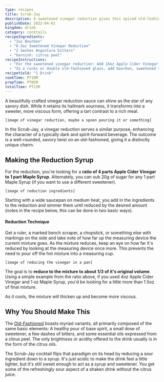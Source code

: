 ```yaml
---
type: recipes
title: Scrub-Jay
description: A sweetened vinegar reduction gives this spiced old-fashioned riff a slighty tangy, sour twist.
publishDate: 2022-04-01
kingdom: drink
category: cocktails
recipeIngredients:
  - "2oz Bourbon"
  - "0.5oz Sweetened Vinegar Reduction"
  - "2 dashes Angostura bitters"
  - "Garnish: citrus peel"
recipeInstructions:
  - "For the sweetened vinegar reduction: Add 16oz Apple Cider Vinegar along with 4oz Maple Syrup to a simmer over medium heat. Reduce the mixture until it's about 1/3 of its original volume (slightly more than 6.5oz). Once reduced, remove from heat and allow to cool to room temperature before use."
  - "In a rocks or double old-fashioned glass, add bourbon, sweetened vinegar reduction, and bitters. Express oils from a orange or other citrus peel, and stir a few times to combine."
recipeYield: "1 Drink"
cookTime: PT10M
prepTime: PT05M
totalTime: PT15M
---
```


A beautifully crafted vinegar reduction sauce can shine as the star of any savory dish. While it retains its hallmark sourness, it transforms into a sweeter, more viscous form, offering a tart contrast to a rich meal.

```
[image of vinegar reduction, maybe a spoon pouring it or something]
```

In the Scrub-Jay, a vinegar reduction serves a similar purpose, enhancing the character of a typically dark and spirit-forward beverage. The outcome is a well-rounded, savory twist on an old-fashioned, giving it a distinctly unique charm.

## Making the Reduction Syrup

For the reduction, you're looking for a **ratio of 4 parts Apple Cider Vinegar to 1 part Maple Syrup**. Alternately, you can sub 20g of sugar for any 1 part Maple Syrup (if you want to use a different sweetener).

```
[image of reduction ingredients]
```

Starting with a wide saucepan on medium heat, you add in the ingredients to the reduction and simmer them until reduced by the desired amount (notes in the recipe below, this can be done in two basic ways).

#### Reduction Technique

Get a ruler, a marked bench scraper, a chopstick, or something else with markings on the side and take note of how far up the measuring device the current mixture goes. As the mixture reduces, keep an eye on how far it's reduced by looking at the measuring device once more. This prevents the need to pour off the hot mixture into a measuring cup.

```
[image of reducing the vinegar in a pan]
```

The goal is to **reduce to the mixture to about 1/3 of it's original volume**. Using a simple example from the ratio above, if you used 4oz Apple Cider Vinegar and 1 oz Maple Syrup, you'd be looking for a little more than 1.5oz of final mixture.

As it cools, the mixture will thicken up and become more viscous.

## Why You Should Make This

The [Old-Fashioned](https://www.liquor.com/recipes/bourbon-old-fashioned/) boasts myriad variants, all primarily composed of the same basic elements: A healthy pour of base spirit, a small dose of sweetener, a few dashes of bitters, and some essential oils expressed from a citrus peel. The only _brightness_ or acidity offered to the drink usually is in the form of the citrus oils.

The Scrub-Jay cocktail flips that paradigm on its head by reducing a sour ingredient down to a syrup. It's _just_ acidic to make the drink feel a little lighter, but it's still sweet enough to act as a syrup and sweetener. You get some of the refreshingly sour aspect of a shaken drink without the citrus juice.
